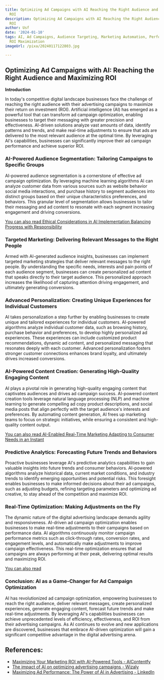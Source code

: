 ```yaml
---
title: Optimizing Ad Campaigns with AI Reaching the Right Audience and Maximizing
  ROI
description: Optimizing Ad Campaigns with AI Reaching the Right Audience and Maximizing
  ROI
author: Usf
date: '2024-01-10'
tags: AI, Ad Campaigns, Audience Targeting, Marketing Automation, Performance Optimization,
  ROI Maximization
imageUrl: /pixa/20240117122803.jpg

---
```

## Optimizing Ad Campaigns  with AI: Reaching the Right Audience and Maximizing ROI

**Introduction**

In today's competitive digital landscape businesses face the challenge of reaching the right  audience with their advertising campaigns to maximize their return on investment (ROI). Artificial intelligence  (AI) has  emerged as a powerful tool  that  can  transform ad campaign optimization, enabling businesses to target their messaging with  greater precision and effectiveness. AI-driven solutions analyze  vast amounts of data, identify patterns and trends, and make real-time adjustments to ensure that ads are delivered to the  most relevant audience at the optimal time. By leveraging AI's capabilities,  businesses can significantly improve  their ad campaign performance and achieve superior ROI.

### AI-Powered Audience Segmentation: Tailoring Campaigns to Specific Groups

AI-powered audience segmentation is a cornerstone of effective ad campaign optimization. By leveraging machine learning algorithms AI can analyze customer data from various sources such as website behavior social media interactions, and purchase history to segment audiences into distinct groups based on their  unique characteristics preferences, and behaviors. This granular level of segmentation allows businesses to tailor their messaging and ad content to resonate with each segment  increasing  engagement and driving  conversions.

[You can also read Ethical Considerations in  AI Implementation Balancing Progress with Responsibility](Ethical%20Considerations%20in%20AI%20Implementation%20Balancing%20Progress%20with%20Responsibility)


### Targeted Marketing: Delivering  Relevant Messages to the Right People

Armed with AI-generated audience  insights, businesses can implement targeted marketing strategies that deliver  relevant messages to the right people. By understanding the specific needs, interests and pain points of each audience  segment, businesses can create personalized ad content that speaks directly to their target audience. This personalized approach  increases the  likelihood of  capturing attention driving engagement, and ultimately generating conversions.

### Advanced Personalization:  Creating Unique Experiences for Individual Customers

AI takes personalization a step further by  enabling  businesses to create unique and tailored experiences  for individual customers. AI-powered algorithms analyze  individual  customer data, such as  browsing history, purchase behavior and preferences, to  develop highly personalized ad experiences. These experiences can include customized  product recommendations, dynamic ad content, and personalized messaging that resonates deeply with each customer. Advanced personalization fosters  stronger customer connections enhances brand loyalty, and ultimately drives increased conversions.

### AI-Powered Content Creation: Generating High-Quality Engaging  Content

AI plays  a pivotal role in  generating high-quality engaging content that captivates audiences and drives ad  campaign  success. AI-powered content  creation tools leverage natural language processing (NLP) and machine learning to generate compelling ad copy  product descriptions, and social media posts that align  perfectly with the target audience's  interests and preferences. By automating content  generation,  AI frees up marketing teams to focus on strategic initiatives, while ensuring a consistent and high-quality content output.

[You can also read AI-Enabled Real-Time Marketing Adapting to Consumer  Needs in an Instant](AI-Enabled%20Real-Time%20Marketing%20Adapting%20to%20Consumer%20Needs%20in%20an%20Instant)


### Predictive Analytics:  Forecasting Future Trends and Behaviors

Proactive businesses leverage AI's predictive analytics capabilities to gain  valuable insights into future trends and consumer behaviors. AI-powered algorithms analyze historical data, current market conditions, and industry trends to identify emerging opportunities and potential risks. This foresight enables  businesses to make informed decisions about their ad campaigns, such as adjusting budgets, refining targeting  parameters  and optimizing ad creative, to stay ahead of the competition and maximize ROI.

### Real-Time Optimization: Making Adjustments on the Fly

The dynamic  nature of the digital  advertising landscape demands agility and  responsiveness. AI-driven ad campaign optimization enables businesses to make real-time adjustments to their campaigns based on performance data. AI algorithms continuously monitor campaign performance metrics such as click-through rates,  conversion rates, and engagement levels, and  automatically make adjustments to improve campaign effectiveness. This real-time optimization ensures that  ad campaigns are always performing at their peak, delivering optimal results and maximizing ROI.

[You can also read ]()


### Conclusion:  AI  as a Game-Changer for Ad Campaign Optimization

AI has revolutionized ad campaign optimization, empowering businesses to reach the  right audience, deliver relevant messages, create personalized experiences, generate engaging content, forecast future trends and  make real-time adjustments. By leveraging  AI's capabilities businesses can achieve unprecedented levels of efficiency, effectiveness, and  ROI from  their advertising campaigns. As AI continues to evolve and  new applications  are discovered, businesses that embrace AI-driven optimization will gain a significant competitive advantage in  the digital advertising arena.

## References:
- [Maximizing Your Marketing ROI with AI-Powered Tools - AIContentfy](https://aicontentfy.com/en/blog/maximizing-marketing-roi-with-ai-powered-tools)
- [The impact of AI on optimizing advertising campaigns - Wizaly](https://www.wizaly.com/blog/marketing-strategy/impact-ai-advertising/)
- [Maximizing Ad Performance: The Power of AI in Advertising - LinkedIn](https://www.linkedin.com/pulse/maximizing-ad-performance-power-ai-advertising-growsmartonline)
